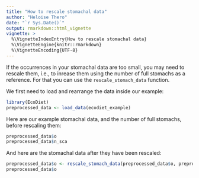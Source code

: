 ```yaml
---
title: "How to rescale stomachal data"
author: "Heloise Thero"
date: "`r Sys.Date()`"
output: rmarkdown::html_vignette
vignette: >
  %\VignetteIndexEntry{How to rescale stomachal data}
  %\VignetteEngine{knitr::rmarkdown}
  %\VignetteEncoding{UTF-8}
---
```


If the occurrences in your stomachal data are too small, you may need to rescale them, i.e., to inrease them using the number of full stomachs as a reference. For that you can use the `rescale_stomach_data` function.

We first need to load and rearrange the data inside our example:

```r
library(EcoDiet)
preprocessed_data <- load_data(ecodiet_example)

```

Here are our example stomachal data, and the number of full stomachs, before rescaling them:

```r
preprocessed_data$o
preprocessed_data$n_sca

```

And here are the stomachal data after they have been rescaled:

```r
preprocessed_data$o <- rescale_stomach_data(preprocessed_data$o, preprocessed_data$n_sca)
preprocessed_data$o

```
